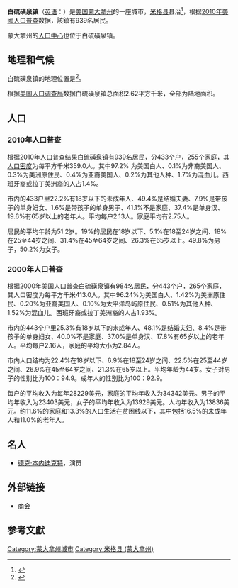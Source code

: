 {{Infobox settlement
|official_name            = 白硫磺泉镇
|settlement_type          = 
|nickname                 = Sulphurville
|motto                    = 

<!-- Images -->
|image_skyline            = WhiteSulphurSpringsMainStreet2011.jpg
|imagesize                = 
|image_caption            = 12号公路向西望
|image_flag               = 
|image_seal               = 

<!-- Maps -->
|image_map = Meagher_County_Montana_Incorporated_and_Unincorporated_areas_White_Sulphur_Springs_Highlighted.svg
|mapsize                  = 250px
|map_caption              = 白硫磺泉镇的位置
|image_map1               = 
|mapsize1                 = 
|map_caption1             = 

<!-- Location -->
|subdivision_type         = 国家
|subdivision_name         = 美国
|subdivision_type1        = 州
|subdivision_name1        = 蒙大拿州
|subdivision_type2        = 县
|subdivision_name2        = 米格县
|government_footnotes     = 
|government_type          = 
|leader_title             = 
|leader_name              = 
|leader_title1            = 
|leader_name1             = 
|established_title        = 
|established_date         = 

<!-- Area -->
|unit_pref                = Imperial
|area_footnotes           = <ref name ="Gazetteer files">{{cite web|title=US Gazetteer files 2010|url=http://www.census.gov/geo/www/gazetteer/files/Gaz_places_national.txt|publisher={{URL|1=http://en.wikipedia.org/wiki/United_States_Census_Bureau|2=United States Census Bureau}}|accessdate=2012-12-18|archive-date=2012-07-14|archive-url=https://www.webcitation.org/699nOulzi?url=http://www.census.gov/geo/www/gazetteer/files/Gaz_places_national.txt|dead-url=no}}</ref>
|area_magnitude           = 
|area_total_km2           = 2.62
|area_land_km2            = 2.62
|area_water_km2           = 0
|area_total_sq_mi         = 1.01
|area_land_sq_mi          = 1.01
|area_water_sq_mi         = 0

<!-- Population -->
|population_as_of         = [[2010_United_States_Census|2010]]
|population_est           = 950
|pop_est_as_of            = 2011<ref name="2011 Pop Estimate">{{cite web|title=Population Estimates|url=http://www.census.gov/popest/data/cities/totals/2011/files/SUB-EST2011-IP.csv|publisher={{URL|1=http://en.wikipedia.org/wiki/United_States_Census_Bureau|2=United States Census Bureau}}|accessdate=2013-01-04|archive-url=https://www.webcitation.org/6AlvF8mFg?url=http://www.census.gov/popest/data/cities/totals/2011/files/SUB-EST2011-IP.csv|archive-date=2012-09-18|dead-url=yes}}</ref>
|population_footnotes     = <ref name ="FactFinder">{{cite web|title=American FactFinder|url=http://factfinder2.census.gov/faces/nav/jsf/pages/index.xhtml|publisher={{URL|1=http://en.wikipedia.org/wiki/United_States_Census_Bureau|2=United States Census Bureau}}|accessdate=2012-12-18|archive-date=2012-02-17|archive-url=https://www.webcitation.org/65WtHj6J5?url=http://factfinder2.census.gov/faces/nav/jsf/pages/index.xhtml|dead-url=no}}</ref>
|population_total         = 939
|population_density_km2   = 359.0
|population_density_sq_mi = 929.7

<!-- General information -->
|timezone                 = 北美山区时区
|utc_offset               = -7
|timezone_DST             = MDT
|utc_offset_DST           = -6
|elevation_footnotes      = 
|elevation_m              = 1537
|elevation_ft             = 5043
|coordinates_display      = inline,title
|coordinates_type         = region:US_type:city
|latd = 46 |latm = 32 |lats = 47 |latNS = N
|longd = 110 |longm = 54 |longs = 9 |longEW = W

<!-- Area/postal codes & others -->
|postal_code_type         = [[邮政编码|邮政编码]]
|postal_code              = 59645
|area_code                = 406
|blank_name               = [[聯邦資料處理標準|FIPS编码]]
|blank_info               = 30-80050
|blank1_name              = [[地名信息系统|GNIS]]号码
|blank1_info              = 0793216
|website                  = 
|footnotes                = 
}}
'''白硫磺泉镇'''（[[英语|英语]]：'''{{lang|en|White Sulphur Springs}}'''）是[[美国|美国]][[蒙大拿州|蒙大拿州]]的一座城市，[[米格县_(蒙大拿州)|米格县]]县治<ref name="GR6">{{cite web|url=http://www.naco.org/Counties/Pages/FindACounty.aspx|accessdate=2014年8月3日|title=Find a County|publisher=National Association of Counties|archive-date=2012年7月12日|archive-url=https://www.webcitation.org/6962cjXgL?url=http://www.naco.org/Counties/Pages/FindACounty.aspx|dead-url=no}}</ref>，根据[[2010年美國人口普查|2010年美國人口普查]]数据，該鎮有939名居民。

蒙大拿州的[[人口中心|人口中心]]也位于白硫磺泉镇。

==地理和气候==
白硫磺泉镇的地理位置是{{coord|46|32|47|N|110|54|9|W|type:city}}<ref name="GR1">{{cite web|url=http://www.census.gov/geo/www/gazetteer/gazette.html|publisher=美国人口调查局|accessdate=2011-08-09|date=2011-02-12|title=US Gazetteer files: 2010, 2000, and 1990|archive-url=https://web.archive.org/web/20110102044750/http://www.census.gov/geo/www/gazetteer/gazette.html|archive-date=2011-01-02|dead-url=yes}}</ref>。

根据[[美国人口调查局|美国人口调查局]]数据白硫磺泉镇总面积2.62平方千米，全部为陆地面积。
{{Weather box
|location =蒙大拿州白硫磺泉镇（1981年至2010年）
|single line = Y |imperial first = Y

|Jan high F = 33.3
|Feb high F = 36.4
|Mar high F = 44.3
|Apr high F = 53.7
|May high F = 63.0
|Jun high F = 71.2
|Jul high F = 80.4
|Aug high F = 80.8
|Sep high F = 69.6
|Oct high F = 56.6
|Nov high F = 41.1
|Dec high F = 32.1
|year high F = 55.2

|Jan low F = 13.5
|Feb low F = 14.5
|Mar low F = 21.2
|Apr low F = 27.6
|May low F = 35.5
|Jun low F = 42.7
|Jul low F = 47.9
|Aug low F = 46.5
|Sep low F = 38.5
|Oct low F = 29.7
|Nov low F = 20.8
|Dec low F = 12.2
|year low F = 29.2

|precipitation colour = 
|Jan precipitation inch = 0.42
|Feb precipitation inch = 0.35
|Mar precipitation inch = 0.76
|Apr precipitation inch = 1.28
|May precipitation inch = 2.06
|Jun precipitation inch = 2.43
|Jul precipitation inch = 1.57
|Aug precipitation inch = 1.11
|Sep precipitation inch = 1.09
|Oct precipitation inch = 0.75
|Nov precipitation inch = 0.47
|Dec precipitation inch = 0.48
|year precipitation inch= 12.78

|Jan snow inch = 5.4
|Feb snow inch = 6.2
|Mar snow inch = 6.9
|Apr snow inch = 3.9
|May snow inch = 0.9
|Jun snow inch = 0.0
|Jul snow inch = 0.0
|Aug snow inch = 0.0
|Sep snow inch = 0.9
|Oct snow inch = 1.9
|Nov snow inch = 3.9
|Dec snow inch = 6.3
|year snow inch = 36.4
|source 1 = NOAA<ref>{{cite web
  | url = http://www.nws.noaa.gov/climate/xmacis.php?wfo=tfx
  | title = NOWData - NOAA Online Weather Data
  | publisher = [[National_Oceanic_and_Atmospheric_Administration|National Oceanic and Atmospheric Administration]]
  | accessdate = May 4, 2013
  | archive-date = 2014-07-16
  | archive-url = https://web.archive.org/web/20140716045932/http://www.nws.noaa.gov/climate/xmacis.php?wfo=tfx
  | dead-url = no
  }}</ref>
|date=May 2013
}}

==人口==
===2010年人口普查===
根据2010年[[人口普查|人口普查]]结果白硫磺泉镇有939名居民，分433个户，255个家庭，其[[人口密度|人口密度]]为每平方千米359.0人。其中97.2% 为美国白人、0.1%为非裔美国人、0.3%为美洲原住民、0.4%为亚裔美国人、0.2%为其他人种、1.7%为混血儿。西班牙裔或拉丁美洲裔的人占1.4%。

市内的433户里22.2%有18岁以下的未成年人、49.4%是结婚夫妻、7.9%是带孩子的单身妇女、1.6%是带孩子的单身男子、41.1%不是家庭、37.4%是单身汉、19.6%有65岁以上的老年人。平均每户2.13人。家庭平均有2.75人。

居民的平均年龄为51.2岁。19%的居民在18岁以下、5.1%在18至24岁之间、18%在25至44岁之间、31.4%在45至64岁之间、26.3%在65岁以上。49.8%为男子，50.2%为女子。

===2000年人口普查===
根据2000年美国人口普查白硫磺泉镇有984名居民，分443个户，265个家庭，其人口密度为每平方千米413.0人。其中96.24%为美国白人、1.42%为美洲原住民、0.20%为亚裔美国人、0.10%为太平洋岛屿原住民、0.51%为其他人种、1.52%为混血儿。西班牙裔或拉丁美洲裔的人占1.93%。

市内的443个户里25.3%有18岁以下的未成年人、48.1%是结婚夫妇、8.4%是带孩子的单身妇女、40.0%不是家庭、37.0%是单身汉、17.8%有65岁以上的老年人。平均每户2.16人，家庭的平均大小为2.84人。

市内人口结构为22.4%在18岁以下、6.9%在18至24岁之间、22.5%在25至44岁之间、26.9%在45至64岁之间、21.3%在65岁以上。平均年龄为44岁。女子对男子的性别比为100：94.9。成年人的性别比为100：92.9。

每户的平均收入为每年28229美元，家庭的平均年收入为34342美元。男子的平均年收入为23403美元，女子的平均年收入为13929美元。人均年收入为13836美元。约11.6%的家庭和13.3%的人口生活在贫困线以下，其中包括16.5%的未成年人和11.0%的老年人。

==名人==
*[[德克·本内迪克特|德克·本内迪克特]]，演员

==外部链接==
* [http://www.meagherchamber.com 商会] {{Wayback|url=http://www.meagherchamber.com/ |date=20141023203626 }}

== 参考文獻 ==
{{reflist}}

{{DEFAULTSORT:White Sulphur Springs}}
[[Category:蒙大拿州城市|Category:蒙大拿州城市]]
[[Category:米格县_(蒙大拿州)|Category:米格县 (蒙大拿州)]]